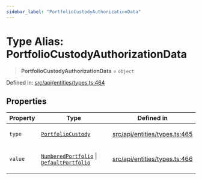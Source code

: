 ```yaml
---
sidebar_label: "PortfolioCustodyAuthorizationData"
---
```


# Type Alias: PortfolioCustodyAuthorizationData

> **PortfolioCustodyAuthorizationData** = `object`

Defined in: [src/api/entities/types.ts:464](https://github.com/PolymeshAssociation/polymesh-sdk/blob/bee6a2fe7a8ce5db42a6982e793782182cde2153/src/api/entities/types.ts#L464)

## Properties

<table>
<thead>
<tr>
<th>Property</th>
<th>Type</th>
<th>Defined in</th>
</tr>
</thead>
<tbody>
<tr>
<td>

<a id="type"></a> `type`

</td>
<td>

[`PortfolioCustody`](../enumerations/AuthorizationType.mdx#portfoliocustody)

</td>
<td>

[src/api/entities/types.ts:465](https://github.com/PolymeshAssociation/polymesh-sdk/blob/bee6a2fe7a8ce5db42a6982e793782182cde2153/src/api/entities/types.ts#L465)

</td>
</tr>
<tr>
<td>

<a id="value"></a> `value`

</td>
<td>

[`NumberedPortfolio`](NumberedPortfolio.mdx) \| [`DefaultPortfolio`](DefaultPortfolio.mdx)

</td>
<td>

[src/api/entities/types.ts:466](https://github.com/PolymeshAssociation/polymesh-sdk/blob/bee6a2fe7a8ce5db42a6982e793782182cde2153/src/api/entities/types.ts#L466)

</td>
</tr>
</tbody>
</table>
